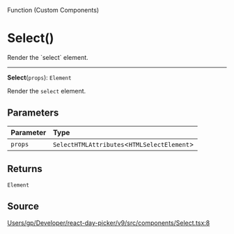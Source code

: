 <SectionTitle>Function (Custom Components)</SectionTitle>

# Select()

<Description>
Render the `select` element.
</Description>

---

<a id="undefined" name="undefined"></a>

<SignatureMemberIdentifier>**Select**(`props`): `Element`</SignatureMemberIdentifier>

Render the `select` element.

## Parameters

| Parameter | Type |
| :------ | :------ |
| `props` | `SelectHTMLAttributes`\<`HTMLSelectElement`\> |

## Returns

`Element`

## Source

[Users/gp/Developer/react-day-picker/v9/src/components/Select.tsx:8](https://github.com/gpbl/react-day-picker/blob/next/src/components/Select.tsx#L8)
